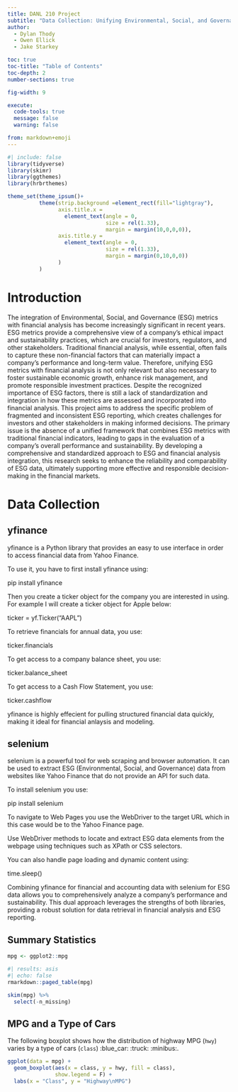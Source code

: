 ```yaml
---
title: DANL 210 Project
subtitle: "Data Collection: Unifying Environmental, Social, and Governance (ESG) Metrics with Financial Analysis"
author: 
  - Dylan Thody
  - Owen Ellick
  - Jake Starkey

toc: true
toc-title: "Table of Contents"
toc-depth: 2
number-sections: true

fig-width: 9

execute:
  code-tools: true
  message: false
  warning: false

from: markdown+emoji
---
```

```r
#| include: false
library(tidyverse)
library(skimr)
library(ggthemes)
library(hrbrthemes)

theme_set(theme_ipsum()+
          theme(strip.background =element_rect(fill="lightgray"),
                axis.title.x = 
                  element_text(angle = 0,
                               size = rel(1.33),
                               margin = margin(10,0,0,0)),
                axis.title.y = 
                  element_text(angle = 0,
                               size = rel(1.33),
                               margin = margin(0,10,0,0))
                )
          )
```



# Introduction

The integration of Environmental, Social, and Governance (ESG) metrics with financial analysis has become increasingly significant in recent years. ESG metrics provide a comprehensive view of a company's ethical impact and sustainability practices, which are crucial for investors, regulators, and other stakeholders. Traditional financial analysis, while essential, often fails to capture these non-financial factors that can materially impact a company's performance and long-term value. Therefore, unifying ESG metrics with financial analysis is not only relevant but also necessary to foster sustainable economic growth, enhance risk management, and promote responsible investment practices. Despite the recognized importance of ESG factors, there is still a lack of standardization and integration in how these metrics are assessed and incorporated into financial analysis. This project aims to address the specific problem of fragmented and inconsistent ESG reporting, which creates challenges for investors and other stakeholders in making informed decisions. The primary issue is the absence of a unified framework that combines ESG metrics with traditional financial indicators, leading to gaps in the evaluation of a company's overall performance and sustainability. By developing a comprehensive and standardized approach to ESG and financial analysis integration, this research seeks to enhance the reliability and comparability of ESG data, ultimately supporting more effective and responsible decision-making in the financial markets.


# Data Collection

## yfinance

yfinance is a Python library that provides an easy to use interface in order to access financial data from Yahoo Finance. 


To use it, you have to first install yfinance using:

pip install yfinance


Then you create a ticker object for the company you are interested in using. For example I will create a ticker object for Apple below:

ticker = yf.Ticker("AAPL")


To retrieve financials for annual data, you use:

ticker.financials


To get access to a company balance sheet, you use:

ticker.balance_sheet


To get access to a Cash Flow Statement, you use:

ticker.cashflow


yfinance is highly effecient for pulling structured financial data quickly, making it ideal for financial anlaysis and modeling.

## selenium

selenium is a powerful tool for web scraping and browser automation. It can be used to extract ESG (Environmental, Social, and Governance) data from websites like Yahoo Finance that do not provide an API for such data.


To install selenium you use:

pip install selenium


To navigate to Web Pages you use the WebDriver to the target URL which in this case would be to the Yahoo Finance page.


Use WebDriver methods to locate and extract ESG data elements from the webpage using techniques such as XPath or CSS selectors.


You can also handle page loading and dynamic content using:

time.sleep()


Combining yfinance for financial and accounting data with selenium for ESG data allows you to comprehensively analyze a company’s performance and sustainability. This dual approach leverages the strengths of both libraries, providing a robust solution for data retrieval in financial analysis and ESG reporting.


## Summary Statistics

```r
mpg <- ggplot2::mpg
```

```r
#| results: asis
#| echo: false
rmarkdown::paged_table(mpg) 
```


```r
skim(mpg) %>% 
  select(-n_missing)
```


## MPG and a Type of Cars
The following boxplot shows how the distribution of highway MPG (`hwy`) varies by a type of cars (`class`) :blue_car: :truck: :minibus:.


```r
ggplot(data = mpg) +
  geom_boxplot(aes(x = class, y = hwy, fill = class),
               show.legend = F) +
  labs(x = "Class", y = "Highway\nMPG") 
```



